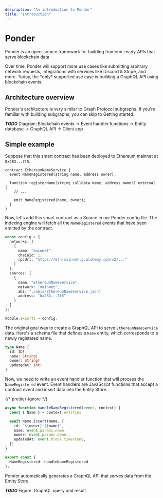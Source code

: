 ```yaml
---
description: "An introduction to Ponder"
title: "Introduction"
---
```



# Ponder

Ponder is an open-source framework for building frontend-ready APIs that serve blockchain data.

<Callout type="warning">
  Over time, Ponder will support more use cases like submitting arbitrary
  network requests, integrations with services like Discord & Stripe, and more.
  Today, the *only* supported use case is building a GraphQL API using
  blockchain events.
</Callout>

## Architecture overview

<Callout type="info">
  Ponder's architecture is very similar to Graph Protocol subgraphs. If you're
  familiar with building subgraphs, you can skip to Getting started.
</Callout>

**_TODO_** Diagram: Blockchain events → Event handler functions → Entity database → GraphQL API → Client app

## Simple example

Suppose that this smart contract has been deployed to Ethereum mainnet at `0x283...7f5`.

```solidity filename="EthereumNameService.sol"
contract EthereumNameService {
  event NameRegistered(string name, address owner);

  function registerName(string calldata name, address owner) external {
    // ...

    emit NameRegistered(name, owner);
  }
}
```

Now, let's add this smart contract as a Source in our Ponder config file. The indexing engine will fetch all the `NameRegistered` events that have been emitted by the contract.

```ts filename="ponder.config.js"
const config = {
  networks: [
    {
      name: "mainnet",
      chainId: 1,
      rpcUrl: "https://eth-mainnet.g.alchemy.com/v2/..."
    }
  ],
  sources: [
    {
      name: "EthereumNameService",
      network: "mainnet",
      abi: "./abis/EthereumNameService.json",
      address: "0x283...7f5"
    }
  ]
};

module.exports = config;
```

The original goal was to create a GraphQL API to serve `EthereumNameService` data. Here's a schema file that defines a `Name` entity, which corresponds to a newly registered name.

```graphql filename="schema.graphql"
type Name {
  id: ID!
  name: String!
  owner: String!
  updatedAt: Int!
}
```

Now, we need to write an event handler function that will process the `NameRegistered` event. Event handlers are JavaScript functions that accept a contract event and insert data into the Entity Store.

{/* prettier-ignore */}
```ts filename="EthereumNameService.ts"
async function handleNameRegistered(event, context) {
  const { Name } = context.entities

  await Name.insert(name, {
    id: `${owner}-${name}`,
    name: event.params.name,
    owner: event.params.owner,
    updatedAt: event.block.timestamp,
  })
}

export const { 
  NameRegistered: handleNameRegistered
};
```

Ponder automatically generates a GraphQL API that serves data from the Entity Store.

**_TODO_** Figure: GraphQL query and result
